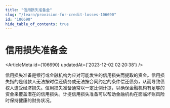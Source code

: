 ```yaml
---
title: "信用损失准备金"
slug: "/learn/provision-for-credit-losses-106690"
id: "106690"
hide_table_of_contents: true
---
```



# 信用损失准备金

<ArticleMeta id={106690} updatedAt={'2023-12-02 02:20:38'} />
<div className='border-solid border-b border-t-0 my-4 border-[var(--ifm-color-gray-300)]' />

信用损失准备是银行或金融机构为应对可能发生的信用损失而提取的资金。信用损失指的是借款人无法按时偿还债务或无法按合同约定的条件偿还债务，从而导致债权人遭受经济损失。信用损失准备通常以一定比例计提，以确保金融机构有足够的资金来覆盖潜在的信用损失。计提信用损失准备可以帮助金融机构在面临坏账风险时保持健康的财务状况。
